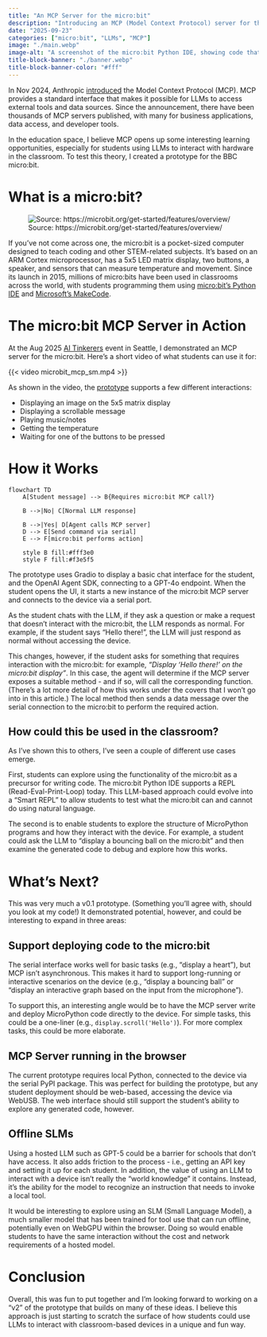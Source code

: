 ```yaml
---
title: "An MCP Server for the micro:bit"
description: "Introducing an MCP (Model Context Protocol) server for the micro:bit that enables students to interact with the device via an LLM."
date: "2025-09-23"
categories: ["micro:bit", "LLMs", "MCP"]
image: "./main.webp"
image-alt: "A screenshot of the micro:bit Python IDE, showing code that reads 'What is MCP?'"
title-block-banner: "./banner.webp"
title-block-banner-color: "#fff"
---
```


In Nov 2024, Anthropic [introduced](https://www.anthropic.com/news/model-context-protocol){.external target="_blank"} the Model Context Protocol (MCP). MCP provides a standard interface that makes it possible for LLMs to access external tools and data sources. Since the announcement, there have been thousands of MCP servers published, with many for business applications, data access, and developer tools.

In the education space, I believe MCP opens up some interesting learning opportunities, especially for students using LLMs to interact with hardware in the classroom. To test this theory, I created a prototype for the BBC micro:bit.

# What is a micro:bit?

![Source: https://microbit.org/get-started/features/overview/](./microbit.avif "Schematic of a micro:bit V2"){fig-alt="A diagram of a micro:bit V2, showing the features of the device"}

If you've not come across one, the micro:bit is a pocket-sized computer designed to teach coding and other STEM-related subjects. It's based on an ARM Cortex microprocessor, has a 5x5 LED matrix display, two buttons, a speaker, and sensors that can measure temperature and movement. Since its launch in 2015, millions of micro:bits have been used in classrooms across the world, with students programming them using [micro:bit's Python IDE](http://python.microbit.org/){.external target="_blank"} and [Microsoft's MakeCode](https://makecode.microbit.org/){.external target="_blank"}.

# The micro:bit MCP Server in Action

At the Aug 2025 [AI Tinkerers](https://seattle.aitinkerers.org/){.external target="_blank"} event in Seattle, I demonstrated an MCP server for the micro:bit. Here's a short video of what students can use it for:

{{< video microbit_mcp_sm.mp4 >}}

As shown in the video, the [prototype](https://github.com/simonguest/microbit-mcp) supports a few different interactions: 

  - Displaying an image on the 5x5 matrix display
  - Displaying a scrollable message
  - Playing music/notes
  - Getting the temperature
  - Waiting for one of the buttons to be pressed

# How it Works
```mermaid
flowchart TD
    A[Student message] --> B{Requires micro:bit MCP call?}
    
    B -->|No| C[Normal LLM response]
    
    B -->|Yes| D[Agent calls MCP server]
    D --> E[Send command via serial]
    E --> F[micro:bit performs action]
    
    style B fill:#fff3e0
    style F fill:#f3e5f5
```

The prototype uses Gradio to display a basic chat interface for the student, and the OpenAI Agent SDK, connecting to a GPT-4o endpoint. When the student opens the UI, it starts a new instance of the micro:bit MCP server and connects to the device via a serial port.

As the student chats with the LLM, if they ask a question or make a request that doesn't interact with the micro:bit, the LLM responds as normal. For example, if the student says "Hello there!", the LLM will just respond as normal without accessing the device.

This changes, however, if the student asks for something that requires interaction with the micro:bit: for example, _"Display 'Hello there!' on the micro:bit display"_. In this case, the agent will determine if the MCP server exposes a suitable method - and if so, will call the corresponding function. (There's a lot more detail of how this works under the covers that I won't go into in this article.) The local method then sends a data message over the serial connection to the micro:bit to perform the required action.

## How could this be used in the classroom?

As I've shown this to others, I've seen a couple of different use cases emerge.

First, students can explore using the functionality of the micro:bit as a precursor for writing code. The micro:bit Python IDE supports a REPL (Read-Eval-Print-Loop) today. This LLM-based approach could evolve into a "Smart REPL" to allow students to test what the micro:bit can and cannot do using natural language.

The second is to enable students to explore the structure of MicroPython programs and how they interact with the device. For example, a student could ask the LLM to "display a bouncing ball on the micro:bit" and then examine the generated code to debug and explore how this works.

# What's Next?

This was very much a v0.1 prototype. (Something you'll agree with, should you look at my code!) It demonstrated potential, however, and could be interesting to expand in three areas:

## Support deploying code to the micro:bit

The serial interface works well for basic tasks (e.g., "display a heart"), but MCP isn't asynchronous. This makes it hard to support long-running or interactive scenarios on the device (e.g., "display a bouncing ball" or "display an interactive graph based on the input from the microphone"). 

To support this, an interesting angle would be to have the MCP server write and deploy MicroPython code directly to the device. For simple tasks, this could be a one-liner (e.g., `display.scroll('Hello')`). For more complex tasks, this could be more elaborate.

## MCP Server running in the browser

The current prototype requires local Python, connected to the device via the serial PyPI package. This was perfect for building the prototype, but any student deployment should be web-based, accessing the device via WebUSB. The web interface should still support the student's ability to explore any generated code, however.

## Offline SLMs

Using a hosted LLM such as GPT-5 could be a barrier for schools that don't have access. It also adds friction to the process - i.e., getting an API key and setting it up for each student. In addition, the value of using an LLM to interact with a device isn't really the "world knowledge" it contains. Instead, it's the ability for the model to recognize an instruction that needs to invoke a local tool.

It would be interesting to explore using an SLM (Small Language Model), a much smaller model that has been trained for tool use that can run offline, potentially even on WebGPU within the browser. Doing so would enable students to have the same interaction without the cost and network requirements of a hosted model.

# Conclusion

Overall, this was fun to put together and I'm looking forward to working on a "v2" of the prototype that builds on many of these ideas. I believe this approach is just starting to scratch the surface of how students could use LLMs to interact with classroom-based devices in a unique and fun way.